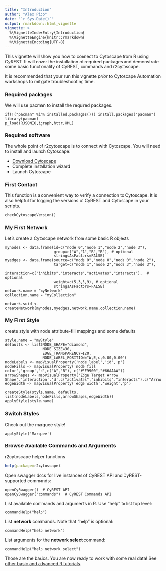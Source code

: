 ```yaml
---
title: "Introduction"
author: "Alex Pico"
date: "`r Sys.Date()`"
output: rmarkdown::html_vignette
vignette: >
  %\VignetteIndexEntry{Introduction}
  %\VignetteEngine{knitr::rmarkdown}
  %\VignetteEncoding{UTF-8}
---
```


This vignette will show you how to connect to Cytoscape from R using CyREST.  It will cover the installation of required packages and demonstrate some basic functionality of CyREST, commands and r2cytoscape.

It is recommended that your run this vignette *prior* to Cytoscape Automation workshops to mitigate troubleshooting time.

### Required packages
We will use pacman to install the required packages.
```
if(!("pacman" %in% installed.packages())) install.packages("pacman")
library(pacman)
p_load(RJSONIO,igraph,httr,XML)
```

### Required software
The whole point of r2cytoscape is to connect with Cytoscape. You will need to install and launch Cytoscape: 

* [Download Cytoscape](http://www.cytoscape.org/download.php) 
* Complete installation wizard
* Launch Cytoscape 

### First Contact
This function is a convenient way to verify a connection to Cytoscape. It is also helpful for logging the versions of CyREST and Cytoscape in your scripts.

```
checkCytoscapeVersion()
```

### My First Network
Let's create a Cytoscape network from some basic R objects
```
mynodes <- data.frame(id=c("node 0","node 1","node 2","node 3"), 
                      group=c("A","A","B","B"), # optional
                      stringsAsFactors=FALSE)
myedges <- data.frame(source=c("node 0","node 0","node 0","node 2"), 
                      target=c("node 1","node 2","node 3","node 3"),
                      interaction=c("inhibits","interacts","activates","interacts"),  # optional
                      weight=c(5,3,5,9), # optional
                      stringsAsFactors=FALSE)
network.name = "myNetwork"
collection.name = "myCollection"

network.suid <- createNetwork(mynodes,myedges,network.name,collection.name)
```

### My First Style
create style with node attribute-fill mappings and some defaults
```
style.name = "myStyle"
defaults <- list(NODE_SHAPE="diamond",
                 NODE_SIZE=30,
                 EDGE_TRANSPARENCY=120,
                 NODE_LABEL_POSITION="W,E,c,0.00,0.00")
nodeLabels <- mapVisualProperty('node label','id','p')
nodeFills <- mapVisualProperty('node fill color','group','d',c("A","B"), c("#FF9900","#66AAAA"))
arrowShapes <- mapVisualProperty('Edge Target Arrow Shape','interaction','d',c("activates","inhibits","interacts"),c("Arrow","T","None"))
edgeWidth <- mapVisualProperty('edge width','weight','p')

createStyle(style.name, defaults, list(nodeLabels,nodeFills,arrowShapes,edgeWidth))
applyStyle(style.name)
```

### Switch Styles
Check out the marquee style!
```
applyStyle('Marquee')
```

### Browse Available Commands and Arguments
r2cytoscape helper functions
```r
help(package=r2cytoscape)
```

Open swagger docs for live instances of CyREST API and CyREST-supported commands:
```
openCySwagger()  # CyREST API
openCySwagger("commands")  # CyREST Commands API
```

List available commands and arguments in R. Use "help" to list top level:
```
commandHelp("help")  
```

List **network** commands. Note that "help" is optional:
```
commandHelp("help network")  
```

List arguments for the **network select** command:
```
commandHelp("help network select") 
```

Those are the basics. You are now ready to work with some real data! See [other basic and advanced R tutorials](https://github.com/cytoscape/cytoscape-automation/tree/master/for-scripters/R).
